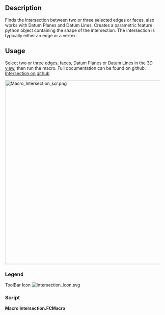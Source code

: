 <languages/>

{{Macro
|Name=Macro Intersection
|Icon=Intersection_Icon.svg
|Description=Finds the intersection between 2 or 3 selected edges / faces. 
|Author=TheMarkster
|Version=2024.10.17
|Date=2024-10-17
|FCVersion=0.19 or later
|Download=[https://wiki.freecad.org/images/e/e7/Intersection_Icon.svg ToolBar Icon]
|Links=[https://github.com/mwganson/intersection Full Documentation on Github]
}}

== Description ==

Finds the intersection between two or three selected edges or faces, also works with Datum Planes and Datum Lines. Creates a parametric feature python object containing the shape of the intersection. The intersection is typically either an edge or a vertex.

== Usage ==

Select two or three edges, faces, Datum Planes or Datum Lines in the [[3D_view|3D view]], then run the macro. Full documentation can be found on github: [https://github.com/mwganson/intersection Intersection on github]

[[File:Macro_Intersection_scr.png|600px]]
{{Caption|Macro Intersection screenshot}}

=== Legend ===


{{Codeextralink|https://gist.github.com/mwganson/acf6d419ee0d3b5636ea82221846d758/raw/dff80f8b50d83312e936104f6b062b88279add64/Intersection.py|Intersection.py}}


ToolBar Icon
[[Image:Intersection_Icon.svg]]

=== Script ===

'''Macro Intersection.FCMacro'''

{{CodeDownload|https://gist.github.com/mwganson/acf6d419ee0d3b5636ea82221846d758|Intersection.py}}